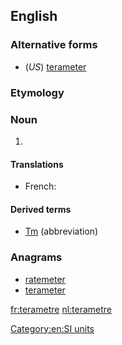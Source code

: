 ==English==

===Alternative forms===
* (''US'') [[terameter]]

===Etymology===
{{prefix|tera|metre}}

===Noun===
{{en-noun}}

# {{SI-unit-2|tera|metre|length|meter}}

====Translations====
{{trans-top|SI unit of length equal to 10<sup>12</sup> metres}}
* French: {{t+|fr|téramètre|m}}
{{trans-mid}}
{{trans-bottom}}

====Derived terms====
* [[Tm]] (abbreviation)

===Anagrams===
* [[ratemeter#English|ratemeter]]
* [[terameter#English|terameter]]

[[Category:en:SI units]]

[[fr:terametre]]
[[nl:terametre]]